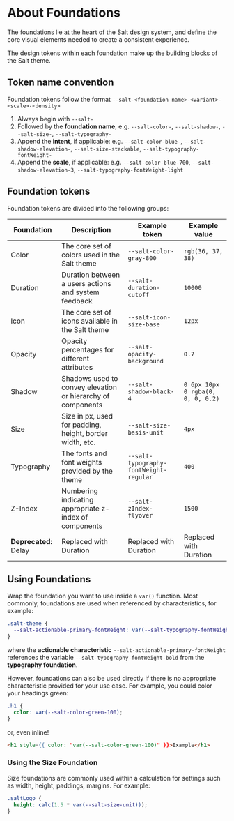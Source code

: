 
<Meta title="Theme/Foundations/About Foundations" />

# About Foundations

The foundations lie at the heart of the Salt design system, and define the core visual elements needed to create a consistent experience.

The design tokens within each foundation make up the building blocks of the Salt theme.

## Token name convention

Foundation tokens follow the format `--salt-<foundation name>-<variant>-<scale>-<density>`

1. Always begin with `--salt-`
2. Followed by the **foundation name**, e.g. `--salt-color-`, `--salt-shadow-`, `--salt-size-`, `--salt-typography-`
3. Append the **intent**, if applicable: e.g. `--salt-color-blue-`, `--salt-shadow-elevation-`, `--salt-size-stackable`, `--salt-typography-fontWeight-`
4. Append the **scale**, if applicable: e.g. `--salt-color-blue-700`, `--salt-shadow-elevation-3`, `--salt-typography-fontWeight-light`

## Foundation tokens

Foundation tokens are divided into the following groups:

| Foundation            | Description                                                 | Example token                          | Example value                     |
| --------------------- | ----------------------------------------------------------- | -------------------------------------- | --------------------------------- |
| Color                 | The core set of colors used in the Salt theme               | `--salt-color-gray-800`                | `rgb(36, 37, 38)`                 |
| Duration              | Duration between a users actions and system feedback        | `--salt-duration-cutoff`                  | `10000`                           |
| Icon                  | The core set of icons available in the Salt theme           | `--salt-icon-size-base`                | `12px`                            |
| Opacity               | Opacity percentages for different attributes                | `--salt-opacity-background`            | `0.7`                             |
| Shadow                | Shadows used to convey elevation or hierarchy of components | `--salt-shadow-black-4`                | `0 6px 10px 0 rgba(0, 0, 0, 0.2)` |
| Size                  | Size in px, used for padding, height, border width, etc.    | `--salt-size-basis-unit`               | `4px`                             |
| Typography            | The fonts and font weights provided by the theme            | `--salt-typography-fontWeight-regular` | `400`                             |
| Z-Index               | Numbering indicating appropriate z-index of components      | `--salt-zIndex-flyover`                | `1500`                            |
| **Deprecated:** Delay | Replaced with Duration                                      | Replaced with Duration                 | Replaced with Duration            |

## Using Foundations

Wrap the foundation you want to use inside a `var()` function. Most commonly, foundations are used when referenced by characteristics, for example:

```css
.salt-theme {
  --salt-actionable-primary-fontWeight: var(--salt-typography-fontWeight-bold);
}
```

where the **actionable characteristic** `--salt-actionable-primary-fontWeight` references the variable `--salt-typography-fontWeight-bold` from the **typography foundation**.

However, foundations can also be used directly if there is no appropriate characteristic provided for your use case. For example, you could color your headings green:

```css
.h1 {
  color: var(--salt-color-green-100);
}
```

or, even inline!

```html
<h1 style={{ color: "var(--salt-color-green-100)" }}>Example</h1>
```

### Using the Size Foundation

Size foundations are commonly used within a calculation for settings such as width, height, paddings, margins. For example:

```css
.saltLogo {
  height: calc(1.5 * var(--salt-size-unit)));
}
```

